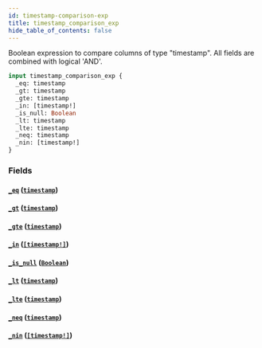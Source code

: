 ```yaml
---
id: timestamp-comparison-exp
title: timestamp_comparison_exp
hide_table_of_contents: false
---
```



Boolean expression to compare columns of type "timestamp". All fields are combined with logical 'AND'.

```graphql
input timestamp_comparison_exp {
  _eq: timestamp
  _gt: timestamp
  _gte: timestamp
  _in: [timestamp!]
  _is_null: Boolean
  _lt: timestamp
  _lte: timestamp
  _neq: timestamp
  _nin: [timestamp!]
}
```


### Fields

#### [`_eq`](#) ([`timestamp`](../scalars/timestamp))




#### [`_gt`](#) ([`timestamp`](../scalars/timestamp))




#### [`_gte`](#) ([`timestamp`](../scalars/timestamp))




#### [`_in`](#) ([`[timestamp!]`](../scalars/timestamp))




#### [`_is_null`](#) ([`Boolean`](../scalars/boolean))




#### [`_lt`](#) ([`timestamp`](../scalars/timestamp))




#### [`_lte`](#) ([`timestamp`](../scalars/timestamp))




#### [`_neq`](#) ([`timestamp`](../scalars/timestamp))




#### [`_nin`](#) ([`[timestamp!]`](../scalars/timestamp))






